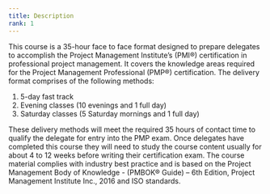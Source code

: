 ```yaml
---
title: Description
rank: 1
---
```



This course is a 35-hour face to face format designed to prepare delegates to accomplish the Project Management Institute’s (PMI®) certification in professional project management. It covers the knowledge areas required for the Project Management Professional (PMP®) certification. 
The delivery format comprises of the following methods:
   
1. 5-day fast track
2. Evening classes (10 evenings and 1 full day)
3. Saturday classes (5 Saturday mornings and 1 full day)

These delivery methods will meet the required 35 hours of contact time to qualify the delegate for entry into the PMP exam.
Once delegates have completed this course they will need to study the course content usually for about 4 to 12 weeks before writing their certification exam.
The course material complies with industry best practice and is based on the Project Management Body of Knowledge - (PMBOK® Guide) – 6th Edition, Project Management Institute Inc., 2016 and ISO standards.